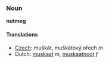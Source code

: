 ===Noun===
'''nutmeg'''

==== Translations ====
*[[Czech]]:  muškát, muškátový ořech  ''m''
*Dutch: [[muskaat]] ''m'', [[muskaatnoot]] ''f''
